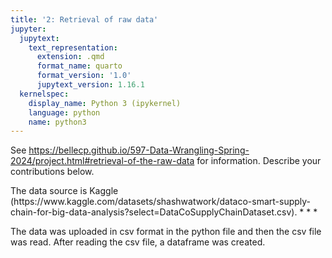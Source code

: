 ```yaml
---
title: '2: Retrieval of raw data'
jupyter:
  jupytext:
    text_representation:
      extension: .qmd
      format_name: quarto
      format_version: '1.0'
      jupytext_version: 1.16.1
  kernelspec:
    display_name: Python 3 (ipykernel)
    language: python
    name: python3
---
```


See <https://bellecp.github.io/597-Data-Wrangling-Spring-2024/project.html#retrieval-of-the-raw-data> for information.
Describe your contributions below.

The data source is Kaggle (https://www.kaggle.com/datasets/shashwatwork/dataco-smart-supply-chain-for-big-data-analysis?select=DataCoSupplyChainDataset.csv). 
* * *

The data was uploaded in csv format in the python file and then the csv file was read. After reading the csv file, a dataframe was created.

